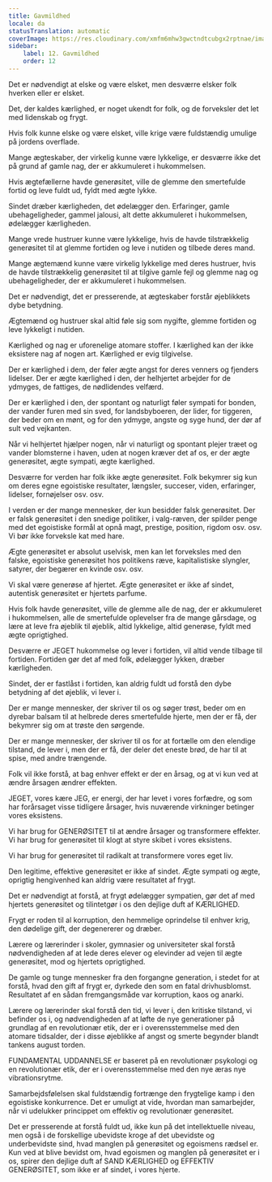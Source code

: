 ```yaml
---
title: Gavmildhed
locale: da
statusTranslation: automatic
coverImage: https://res.cloudinary.com/xmfm6mhw3gwctndtcubgx2rptnae/image/upload/v1740337243/small_cover_educacion_fundamental_a051170f1c.webp
sidebar:
    label: 12. Gavmildhed
    order: 12
---
```

Det er nødvendigt at elske og være elsket, men desværre elsker folk hverken eller er elsket.

Det, der kaldes kærlighed, er noget ukendt for folk, og de forveksler det let med lidenskab og frygt.

Hvis folk kunne elske og være elsket, ville krige være fuldstændig umulige på jordens overflade.

Mange ægteskaber, der virkelig kunne være lykkelige, er desværre ikke det på grund af gamle nag, der er akkumuleret i hukommelsen.

Hvis ægtefællerne havde generøsitet, ville de glemme den smertefulde fortid og leve fuldt ud, fyldt med ægte lykke.

Sindet dræber kærligheden, det ødelægger den. Erfaringer, gamle ubehageligheder, gammel jalousi, alt dette akkumuleret i hukommelsen, ødelægger kærligheden.

Mange vrede hustruer kunne være lykkelige, hvis de havde tilstrækkelig generøsitet til at glemme fortiden og leve i nutiden og tilbede deres mand.

Mange ægtemænd kunne være virkelig lykkelige med deres hustruer, hvis de havde tilstrækkelig generøsitet til at tilgive gamle fejl og glemme nag og ubehageligheder, der er akkumuleret i hukommelsen.

Det er nødvendigt, det er presserende, at ægteskaber forstår øjeblikkets dybe betydning.

Ægtemænd og hustruer skal altid føle sig som nygifte, glemme fortiden og leve lykkeligt i nutiden.

Kærlighed og nag er uforenelige atomare stoffer. I kærlighed kan der ikke eksistere nag af nogen art. Kærlighed er evig tilgivelse.

Der er kærlighed i dem, der føler ægte angst for deres venners og fjenders lidelser. Der er ægte kærlighed i den, der helhjertet arbejder for de ydmyges, de fattiges, de nødlidendes velfærd.

Der er kærlighed i den, der spontant og naturligt føler sympati for bonden, der vander furen med sin sved, for landsbyboeren, der lider, for tiggeren, der beder om en mønt, og for den ydmyge, angste og syge hund, der dør af sult ved vejkanten.

Når vi helhjertet hjælper nogen, når vi naturligt og spontant plejer træet og vander blomsterne i haven, uden at nogen kræver det af os, er der ægte generøsitet, ægte sympati, ægte kærlighed.

Desværre for verden har folk ikke ægte generøsitet. Folk bekymrer sig kun om deres egne egoistiske resultater, længsler, succeser, viden, erfaringer, lidelser, fornøjelser osv. osv.

I verden er der mange mennesker, der kun besidder falsk generøsitet. Der er falsk generøsitet i den snedige politiker, i valg-ræven, der spilder penge med det egoistiske formål at opnå magt, prestige, position, rigdom osv. osv. Vi bør ikke forveksle kat med hare.

Ægte generøsitet er absolut uselvisk, men kan let forveksles med den falske, egoistiske generøsitet hos politikens ræve, kapitalistiske slyngler, satyrer, der begærer en kvinde osv. osv.

Vi skal være generøse af hjertet. Ægte generøsitet er ikke af sindet, autentisk generøsitet er hjertets parfume.

Hvis folk havde generøsitet, ville de glemme alle de nag, der er akkumuleret i hukommelsen, alle de smertefulde oplevelser fra de mange gårsdage, og lære at leve fra øjeblik til øjeblik, altid lykkelige, altid generøse, fyldt med ægte oprigtighed.

Desværre er JEGET hukommelse og lever i fortiden, vil altid vende tilbage til fortiden. Fortiden gør det af med folk, ødelægger lykken, dræber kærligheden.

Sindet, der er fastlåst i fortiden, kan aldrig fuldt ud forstå den dybe betydning af det øjeblik, vi lever i.

Der er mange mennesker, der skriver til os og søger trøst, beder om en dyrebar balsam til at helbrede deres smertefulde hjerte, men der er få, der bekymrer sig om at trøste den sørgende.

Der er mange mennesker, der skriver til os for at fortælle om den elendige tilstand, de lever i, men der er få, der deler det eneste brød, de har til at spise, med andre trængende.

Folk vil ikke forstå, at bag enhver effekt er der en årsag, og at vi kun ved at ændre årsagen ændrer effekten.

JEGET, vores kære JEG, er energi, der har levet i vores forfædre, og som har forårsaget visse tidligere årsager, hvis nuværende virkninger betinger vores eksistens.

Vi har brug for GENERØSITET til at ændre årsager og transformere effekter. Vi har brug for generøsitet til klogt at styre skibet i vores eksistens.

Vi har brug for generøsitet til radikalt at transformere vores eget liv.

Den legitime, effektive generøsitet er ikke af sindet. Ægte sympati og ægte, oprigtig hengivenhed kan aldrig være resultatet af frygt.

Det er nødvendigt at forstå, at frygt ødelægger sympatien, gør det af med hjertets generøsitet og tilintetgør i os den dejlige duft af KÆRLIGHED.

Frygt er roden til al korruption, den hemmelige oprindelse til enhver krig, den dødelige gift, der degenererer og dræber.

Lærere og lærerinder i skoler, gymnasier og universiteter skal forstå nødvendigheden af at lede deres elever og elevinder ad vejen til ægte generøsitet, mod og hjertets oprigtighed.

De gamle og tunge mennesker fra den forgangne generation, i stedet for at forstå, hvad den gift af frygt er, dyrkede den som en fatal drivhusblomst. Resultatet af en sådan fremgangsmåde var korruption, kaos og anarki.

Lærere og lærerinder skal forstå den tid, vi lever i, den kritiske tilstand, vi befinder os i, og nødvendigheden af at løfte de nye generationer på grundlag af en revolutionær etik, der er i overensstemmelse med den atomare tidsalder, der i disse øjeblikke af angst og smerte begynder blandt tankens august torden.

FUNDAMENTAL UDDANNELSE er baseret på en revolutionær psykologi og en revolutionær etik, der er i overensstemmelse med den nye æras nye vibrationsrytme.

Samarbejdsfølelsen skal fuldstændig fortrænge den frygtelige kamp i den egoistiske konkurrence. Det er umuligt at vide, hvordan man samarbejder, når vi udelukker princippet om effektiv og revolutionær generøsitet.

Det er presserende at forstå fuldt ud, ikke kun på det intellektuelle niveau, men også i de forskellige ubevidste kroge af det ubevidste og underbevidste sind, hvad manglen på generøsitet og egoismens rædsel er. Kun ved at blive bevidst om, hvad egoismen og manglen på generøsitet er i os, spirer den dejlige duft af SAND KÆRLIGHED og EFFEKTIV GENERØSITET, som ikke er af sindet, i vores hjerte.


